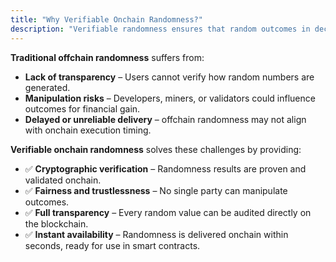 ```yaml
---
title: "Why Verifiable Onchain Randomness?"
description: "Verifiable randomness ensures that random outcomes in decentralized applications are **fair, transparent, and tamper-proof**"
---
```


**Traditional offchain randomness** suffers from:

- **Lack of transparency** – Users cannot verify how random numbers are generated.
- **Manipulation risks** – Developers, miners, or validators could influence outcomes for financial gain.
- **Delayed or unreliable delivery** – offchain randomness may not align with onchain execution timing.

**Verifiable onchain randomness** solves these challenges by providing:

- ✅ **Cryptographic verification** – Randomness results are proven and validated onchain.
- ✅ **Fairness and trustlessness** – No single party can manipulate outcomes.
- ✅ **Full transparency** – Every random value can be audited directly on the blockchain.
- ✅ **Instant availability** – Randomness is delivered onchain within seconds, ready for use in smart contracts.
